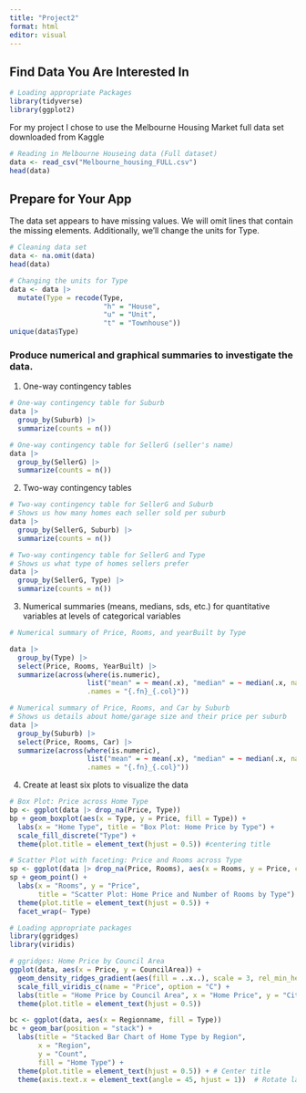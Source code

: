 ```yaml
---
title: "Project2"
format: html
editor: visual
---
```


## Find Data You Are Interested In

```r
# Loading appropriate Packages
library(tidyverse)
library(ggplot2)
```

For my project I chose to use the Melbourne Housing Market full data set downloaded from Kaggle

```r
# Reading in Melbourne Houseing data (Full dataset)
data <- read_csv("Melbourne_housing_FULL.csv")
head(data)
```

## Prepare for Your App

The data set appears to have missing values. We will omit lines that contain the missing elements. Additionally, we'll change the units for Type. 

```r
# Cleaning data set 
data <- na.omit(data)
head(data)
```

```r
# Changing the units for Type
data <- data |>
  mutate(Type = recode(Type,
                       "h" = "House",
                       "u" = "Unit",
                       "t" = "Townhouse"))
unique(data$Type)
```


### Produce numerical and graphical summaries to investigate the data.

1) One-way contingency tables

```r
# One-way contingency table for Suburb
data |>
  group_by(Suburb) |>
  summarize(counts = n())
```

```r
# One-way contingency table for SellerG (seller's name)
data |>
  group_by(SellerG) |>
  summarize(counts = n())
```

2) Two-way contingency tables

```r
# Two-way contingency table for SellerG and Suburb
# Shows us how many homes each seller sold per suburb
data |>
  group_by(SellerG, Suburb) |>
  summarize(counts = n()) 
```

```r
# Two-way contingency table for SellerG and Type
# Shows us what type of homes sellers prefer
data |>
  group_by(SellerG, Type) |>
  summarize(counts = n()) 
```

3) Numerical summaries (means, medians, sds, etc.) for quantitative variables at levels of categorical
variables

```r
# Numerical summary of Price, Rooms, and yearBuilt by Type 

data |>
  group_by(Type) |>
  select(Price, Rooms, YearBuilt) |>
  summarize(across(where(is.numeric), 
                   list("mean" = ~ mean(.x), "median" = ~ median(.x, na.rm = TRUE), "sd" = ~ sd(.x), "IQR" = ~ IQR(.x)), 
                   .names = "{.fn}_{.col}"))
```

```r
# Numerical summary of Price, Rooms, and Car by Suburb 
# Shows us details about home/garage size and their price per suburb
data |>
  group_by(Suburb) |>
  select(Price, Rooms, Car) |> 
  summarize(across(where(is.numeric), 
                   list("mean" = ~ mean(.x), "median" = ~ median(.x, na.rm = TRUE), "sd" = ~ sd(.x), "IQR" = ~ IQR(.x)), 
                   .names = "{.fn}_{.col}"))
```

4) Create at least six plots to visualize the data

```r
# Box Plot: Price across Home Type
bp <- ggplot(data |> drop_na(Price, Type))
bp + geom_boxplot(aes(x = Type, y = Price, fill = Type)) +
  labs(x = "Home Type", title = "Box Plot: Home Price by Type") +
  scale_fill_discrete("Type") +
  theme(plot.title = element_text(hjust = 0.5)) #centering title
```

```r
# Scatter Plot with faceting: Price and Rooms across Type
sp <- ggplot(data |> drop_na(Price, Rooms), aes(x = Rooms, y = Price, color = Type))
sp + geom_point() +
  labs(x = "Rooms", y = "Price", 
       title = "Scatter Plot: Home Price and Number of Rooms by Type") +
  theme(plot.title = element_text(hjust = 0.5)) +
  facet_wrap(~ Type)
```

```r
# Loading appropriate packages
library(ggridges)
library(viridis)

# ggridges: Home Price by Council Area
ggplot(data, aes(x = Price, y = CouncilArea)) +
  geom_density_ridges_gradient(aes(fill = ..x..), scale = 3, rel_min_height = 0.01) +
  scale_fill_viridis_c(name = "Price", option = "C") +
  labs(title = "Home Price by Council Area", x = "Home Price", y = "City Council") +
  theme(plot.title = element_text(hjust = 0.5))
```

```r
bc <- ggplot(data, aes(x = Regionname, fill = Type))
bc + geom_bar(position = "stack") +
  labs(title = "Stacked Bar Chart of Home Type by Region", 
       x = "Region", 
       y = "Count", 
       fill = "Home Type") +
  theme(plot.title = element_text(hjust = 0.5)) + # Center title
  theme(axis.text.x = element_text(angle = 45, hjust = 1))  # Rotate labels
```

